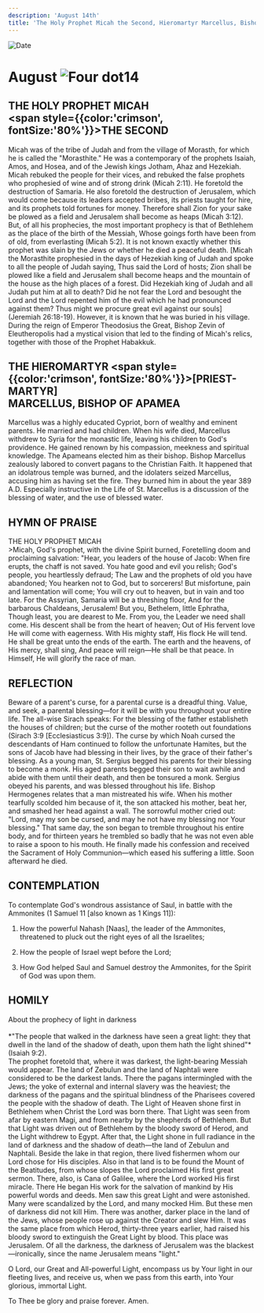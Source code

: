 ```yaml
---
description: 'August 14th'
title: 'The Holy Prophet Micah the Second, Hieromartyr Marcellus, Bishop of Apamea'
---
```


<CustomPaginator />
<RunningHead />

<Image src="/title-imprint.png" height={68} width={50} alt="Date" className="title-imprint"/>

# <div id="date">August <Image className="four-dot" src="/four-dot.png" height={15} width={15} alt="Four dot" />14</div>

## THE HOLY PROPHET MICAH <br /><span style={{color:'crimson', fontSize:'80%'}}>THE SECOND</span>

Micah was of the tribe of Judah and from the village of Morasth, for which he is called the "Morasthite." He was a contemporary of the prophets Isaiah, Amos, and Hosea, and of the Jewish kings Jotham, Ahaz and Hezekiah. Micah rebuked the people for their vices, and rebuked the false prophets who prophesied of wine and of strong drink (Micah 2:11). He foretold the destruction of Samaria. He also foretold the destruction of Jerusalem, which would come because its leaders accepted bribes, its priests taught for hire, and its prophets told fortunes for money. Therefore shall Zion for your sake be plowed as a field and Jerusalem shall become as heaps (Micah 3:12). But, of all his prophecies, the most important prophecy is that of Bethlehem as the place of the birth of the Messiah, Whose goings forth have been from of old, from everlasting (Micah 5:2). It is not known exactly whether this prophet was slain by the Jews or whether he died a peaceful death. [Micah the Morasthite prophesied in the days of Hezekiah king of Judah and spoke to all the people of Judah saying, Thus said the Lord of hosts; Zion shall be plowed like a field and Jerusalem shall become heaps and the mountain of the house as the high places of a forest. Did Hezekiah king of Judah and all Judah put him at all to death? Did he not fear the Lord and besought the Lord and the Lord repented him of the evil which he had pronounced against them? Thus might we procure great evil against our souls] (Jeremiah 26:18-19). However, it is known that he was buried in his village. During the reign of Emperor Theodosius the Great, Bishop Zevin of Eleutheropolis had a mystical vision that led to the finding of Micah's relics, together with those of the Prophet Habakkuk.

## THE HIEROMARTYR <span style={{color:'crimson', fontSize:'80%'}}>[PRIEST-MARTYR]</span><br />MARCELLUS, BISHOP OF APAMEA

Marcellus was a highly educated Cypriot, born of wealthy and eminent parents. He married and had children.  When his wife died, Marcellus withdrew to Syria for the monastic life, leaving his children to God's providence. He gained renown by his compassion, meekness and spiritual knowledge. The Apameans elected him as their bishop. Bishop Marcellus zealously labored to convert pagans to the Christian Faith. It happened that an idolatrous temple was burned, and the idolaters seized Marcellus, accusing him as having set the fire.  They burned him in about the year 389 A.D. Especially instructive in the Life of St. Marcellus is a discussion of the blessing of water, and the use of blessed water.

## HYMN OF PRAISE
<div style={{textAlign:'center', color:'crimson', fontWeight:'bold'}}>
THE HOLY PROPHET MICAH
</div>
>Micah, God's prophet, with the divine Spirit burned,  
Foretelling doom and proclaiming salvation:  
"Hear, you leaders of the house of Jacob:  
When fire erupts, the chaff is not saved.  
You hate good and evil you relish;  
God's people, you heartlessly defraud;  
The Law and the prophets of old you have abandoned;  
You hearken not to God, but to sorcerers!  
But misfortune, pain and lamentation will come;  
You will cry out to heaven, but in vain and too late.  
For the Assyrian, Samaria will be a threshing floor,  
And for the barbarous Chaldeans, Jerusalem!  
But you, Bethelem, little Ephratha,  
Though least, you are dearest to Me.  
From you, the Leader we need shall come.  
His descent shall be from the heart of heaven;  
Out of His fervent love He will come with eagerness.  
With His mighty staff, His flock He will tend.  
He shall be great unto the ends of the earth.  
The earth and the heavens, of His mercy, shall sing,  
And peace will reign—He shall be that peace.  
In Himself, He will glorify the race of man.  


## REFLECTION

Beware of a parent's curse, for a parental curse is a dreadful thing. Value, and seek, a parental blessing—for it will be with you throughout your entire life. The all-wise Sirach speaks: For the blessing of the father establisheth the houses of children; but the curse of the mother rooteth out foundations (Sirach 3:9 [Ecclesiasticus 3:9]). The curse by which Noah cursed the descendants of Ham continued to follow the unfortunate Hamites, but the sons of Jacob have had blessing in their lives, by the grace of their father's blessing.  As a young man, St. Sergius begged his parents for their blessing to become a monk. His aged parents begged their son to wait awhile and abide with them until their death, and then be tonsured a monk. Sergius obeyed his parents, and was blessed throughout his life. Bishop Hermogenes relates that a man mistreated his wife. When his mother tearfully scolded him because of it, the son attacked his mother, beat her, and smashed her head against a wall. The sorrowful mother cried out: "Lord, may my son be cursed, and may he not have my blessing nor Your blessing." That same day, the son began to tremble throughout his entire body, and for thirteen years he trembled so badly that he was not even able to raise a spoon to his mouth. He finally made his confession and received the Sacrament of Holy Communion—which eased his suffering a little. Soon afterward he died.


## CONTEMPLATION

To contemplate God's wondrous assistance of Saul, in battle with the Ammonites (1 Samuel 11 [also known as 1 Kings 11]):

1. How the powerful Nahash [Naas], the leader of the Ammonites, threatened to pluck out the right eyes of all the Israelites;

2. How the people of Israel wept before the Lord;

3. How God helped Saul and Samuel destroy the Ammonites, for the Spirit of God was upon them.


## HOMILY
<div style={{textAlign:'center', color:'crimson', fontWeight:'bold'}}>
About the prophecy of light in darkness
</div>
<br />
<div style={{textAlign:'right'}}>
*"The people that walked in the darkness have seen a great light: they that dwell in the land of the shadow of death, upon them hath the light shined"* (Isaiah 9:2).
</div>
The prophet foretold that, where it was darkest, the light-bearing Messiah would appear. The land of Zebulun and the land of Naphtali were considered to be the darkest lands. There the pagans intermingled with the Jews; the yoke of external and internal slavery was the heaviest; the darkness of the pagans and the spiritual blindness of the Pharisees covered the people with the shadow of death. The Light of Heaven shone first in Bethlehem when Christ the Lord was born there. That Light was seen from afar by eastern Magi, and from nearby by the shepherds of Bethlehem. But that Light was driven out of Bethlehem by the bloody sword of Herod, and the Light withdrew to Egypt. After that, the Light shone in full radiance in the land of darkness and the shadow of death—the land of Zebulun and Naphtali. Beside the lake in that region, there lived fishermen whom our Lord chose for His disciples. Also in that land is to be found the Mount of the Beatitudes, from whose slopes the Lord proclaimed His first great sermon. There, also, is Cana of Galilee, where the Lord worked His first miracle. There He began His work for the salvation of mankind by His powerful words and deeds. Men saw this great Light and were astonished. Many were scandalized by the Lord, and many mocked Him. But these men of darkness did not kill Him. There was another, darker place in the land of the Jews, whose people rose up against the Creator and slew Him. It was the same place from which Herod, thirty-three years earlier, had raised his bloody sword to extinguish the Great Light by blood. This place was Jerusalem. Of all the darkness, the darkness of Jerusalem was the blackest—ironically, since the name Jerusalem means "light."

O Lord, our Great and All-powerful Light, encompass us by Your light in our fleeting lives, and receive us, when we pass from this earth, into Your glorious, immortal Light.

To Thee be glory and praise forever. Amen.